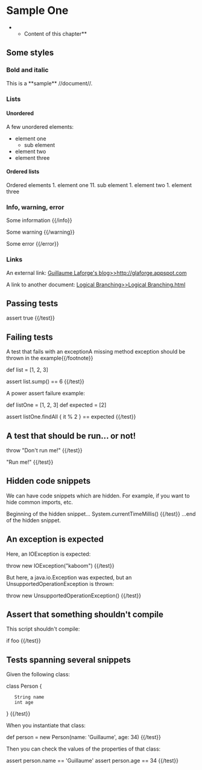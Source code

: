 = Sample One =

**Content of this chapter**

{{toc numbered=yes start=2/}}

== Some styles ==

=== Bold and italic ===

This is a **sample** //document//.

=== Lists ===

==== Unordered ====

A few unordered elements:
* element one
** sub element
* element two
* element three

==== Ordered lists ====

Ordered elements
1. element one
11. sub element
1. element two
1. element three

=== Info, warning, error ===

{{info}}
Some information
{{/info}}

{{warning}}
Some warning
{{/warning}}

{{error}}
Some error
{{/error}}

=== Links ===

An external link: [[Guillaume Laforge's blog>>http://glaforge.appspot.com]]

A link to another document: [[Logical Branching>>Logical Branching.html]]

== Passing tests ==

{{test name="assert-true"}}
assert true
{{/test}}

== Failing tests ==

A test that fails with an exception{{footnote}}A missing method exception should be thrown in the example{{/footnote}}

{{test name="list-sum"}}
def list = [1, 2, 3]

assert list.sump() == 6
{{/test}}

A power assert failure example:

{{test name="power-assert"}}
def listOne = [1, 2, 3]
def expected = [2]

assert listOne.findAll { it % 2 } == expected
{{/test}}

== A test that should be run... or not! ==

{{test name="not-to-be-run" run="false"}}
throw "Don't run me!"
{{/test}}

{{test name="should-be-run" run="true"}}
"Run me!"
{{/test}}

== Hidden code snippets ==

We can have code snippets which are hidden. For example, if you want to hide common imports, etc.

Beginning of the hidden snippet...
{{test name="hidden-snippet" hidden="true"}}
System.currentTimeMillis()
{{/test}}
...end of the hidden snippet.

== An exception is expected ==

Here, an IOException is expected:

{{test name="an-exception" throws="java.io.IOException"}}
throw new IOException("kaboom")
{{/test}}

But here, a java.io.Exception was expected, but an UnsupportedOperationException is thrown:

{{test name="different-exception" throws="java.io.IOException"}}
throw new UnsupportedOperationException()
{{/test}}

== Assert that something shouldn't compile ==

This script shouldn't compile:

{{test name="not-compilable" compiles="false"}}
if foo
{{/test}}

== Tests spanning several snippets ==

Given the following class:

{{test name="person-class" run="false"}}
class Person {
    String name
    int age
}
{{/test}}

When you instantiate that class:

{{test name="person-instance" run="false"}}
def person = new Person(name: 'Guillaume', age: 34)
{{/test}}

Then you can check the values of the properties of that class:

{{test name="person-checks" dependsOn="person-class,person-instance"}}
assert person.name == 'Guillaume'
assert person.age == 34
{{/test}}